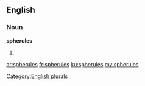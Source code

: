 ==English==

===Noun===
'''spherules'''

# {{plural of|[[spherule]]}}

[[Category:English plurals]]

[[ar:spherules]]
[[fr:spherules]]
[[ku:spherules]]
[[my:spherules]]